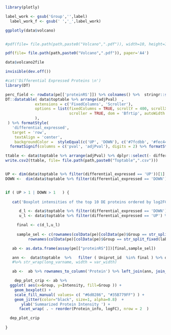 

```{r}
library(plotly)

label_work <- gsub('Group','',label)
  label_work_f <- gsub(' ','_',label_work)

ggplotly(data$volcano)


#pdf(file= file.path(path,paste0("Volcano",".pdf")), width=10, height=10, res=200, units="in")

pdf(file= file.path(path,paste0("Volcano",".pdf")), paper='A4')

data$volcano2file

invisible(dev.off())

#cat('Differential Expressed Proteins \n')
library(DT)

perc_field <- rowData(pe[['proteinRS']]) %>% colnames() %>%  stringr::str_subset('perc') 
DT::datatable( data$toptable %>% arrange(adjPval)  ,
             extensions = c('FixedColumns', 'Scroller'),
             options = list(fixedColumns = TRUE, scrollY = 400, scrollX = TRUE,
                            scroller = TRUE, dom = 'Bfrtip', autoWidth = TRUE
             ),
 ) %>% formatStyle(
   'differential_expressed',
   target = 'row',
    textAlign = 'center',
    backgroundColor =  styleEqual(c('UP', 'DOWN'), c('#7fcdbb', '#fec44f')))%>% formatRound(columns=c('logFC'), digits=2) %>%
  formatSignif(columns = c('pval', 'adjPval'), digits = 2) %>% formatString(perc_field, suffix='%')

ttable <- data$toptable %>% arrange(adjPval) %>% dplyr::select(- differential_expressed)
write.csv2(ttable, file= file.path(path,paste0("Toptable",".csv")))


UP <- dim(data$toptable %>% filter(differential_expressed == 'UP'))[1]
DOWN <-  dim(data$toptable %>% filter(differential_expressed == 'DOWN'))[1]


if ( UP > 1 | DOWN > 1   ) {
  
   cat('Boxplot intensities of the top 10 DE proteins ordered by log2FC \n')

      d_l <- data$toptable %>% filter(differential_expressed == 'DOWN') %>% arrange(logFC) %>% head(10)%>%   pull(Uniprot_id)
      u_l <- data$toptable %>% filter(differential_expressed == 'UP') %>% arrange(logFC) %>% head(10) %>%  pull(Uniprot_id)

     final <- c(d_l,u_l)
     
     sample_sel <- c(rownames(colData(pe)[colData(pe)$Group == str_split_fixed(label_work,' - ',n=2)[1],] ),
          rownames(colData(pe)[colData(pe)$Group == str_split_fixed(label_work,' - ',n=2)[2],])  ) 

   ab <- as.data.frame(assay(pe[["proteinRS"]])[final,sample_sel])

   ann <-  data$toptable  %>%   filter ( Uniprot_id  %in% final ) %>% dplyr::select(Uniprot_id ,Genes ,logFC,adjPval) %>%  mutate( Protein_info=  str_wrap( paste(Genes,'\n','LogFC:',round(logFC,2),'adjPval',round(adjPval,2) ,sep=' '), width =15) ) %>% dplyr::select(- Genes, , -adjPval)
   #%>% str_wrap(long_varname, width = var_width)

   ab <-  ab %>% rownames_to_column('Protein') %>% left_join(ann, join_by(Protein  == Uniprot_id)) %>%  gather(Sample, Intensity ,- c(Protein ,Protein_info,logFC))%>% left_join( as.data.frame(colData(pe)) %>% rownames_to_column('Sample'), join_by(Sample) )

    dep_plot_crip <- ab %>%
  ggplot( aes(x=Group, y=Intensity, fill=Group )) +
    geom_boxplot() +
    scale_fill_manual( values= c( "#6d0286", "#35B779FF") ) +
    geom_jitter(color="black", size=1, alpha=0.8)  +
       ylab('Summarized Protein Intensity ') +
      facet_wrap( . ~ reorder(Protein_info, logFC), nrow = 2  )

  dep_plot_crip
  
}

```